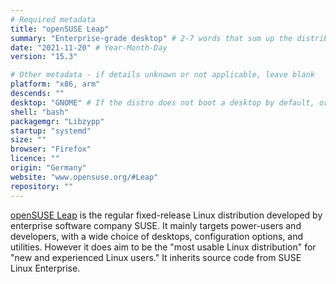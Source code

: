 ```yaml
---
# Required metadata
title: "openSUSE Leap"
summary: "Enterprise-grade desktop" # 2-7 words that sum up the distribution
date: "2021-11-20" # Year-Month-Day
version: "15.3"

# Other metadata - if details unknown or not applicable, leave blank
platform: "x86, arm"
descends: ""
desktop: "GNOME" # If the distro does not boot a desktop by default, or doesn't ship one, leave 'desktop' blank
shell: "bash"
packagemgr: "Libzypp"
startup: "systemd"
size: ""
browser: "Firefox"
licence: ""
origin: "Germany"
website: "www.opensuse.org/#Leap"
repository: ""
---
```


[openSUSE Leap](https://www.opensuse.org/#Leap) is the regular fixed-release Linux distribution developed by enterprise software company SUSE. It mainly targets power-users and developers, with a wide choice of desktops, configuration options, and utilities. However it does aim to be the "most usable Linux distribution" for "new and experienced Linux users." It inherits source code from SUSE Linux Enterprise.
